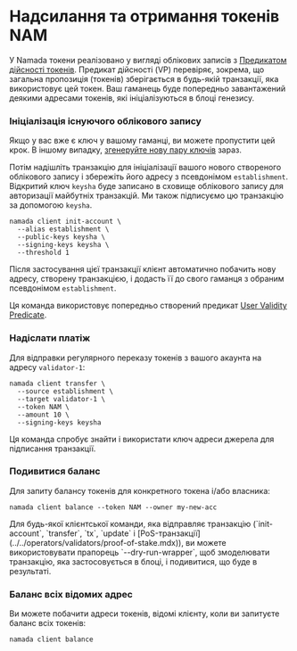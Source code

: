
# Надсилання та отримання токенів NAM

У Namada токени реалізовано у вигляді облікових записів з [Предикатом дійсності токенів](https://github.com/anoma/namada/blob/9b67281e359ebff5467cad57c866fbcf91eb80c8/shared/src/ledger/native_vp/multitoken.rs#L30).
Предикат дійсності (VP) перевіряє, зокрема, що загальна пропозиція (токенів) зберігається в будь-якій транзакції, яка використовує цей токен. Ваш гаманець буде попередньо завантажений деякими адресами токенів, які ініціалізуються в блоці генезису.

### Ініціалізація існуючого облікового запису

Якщо у вас вже є ключ у вашому гаманці, ви можете пропустити цей крок. В іншому випадку, [згенеруйте нову пару ключів](../transparent-accounts.mdx#generate-a-keypair) зараз.

Потім надішліть транзакцію для ініціалізації вашого нового створеного облікового запису і збережіть його адресу з псевдонімом `establishment`. Відкритий ключ `keysha` буде записано в сховище облікового запису для авторизації майбутніх транзакцій. Ми також підписуємо цю транзакцію за допомогою `keysha`.

```shell copy
namada client init-account \
  --alias establishment \
  --public-keys keysha \
  --signing-keys keysha \
  --threshold 1
```

Після застосування цієї транзакції клієнт автоматично побачить нову адресу, створену транзакцією, і додасть її до свого гаманця з обраним псевдонімом `establishment`.

Ця команда використовує попередньо створений предикат [User Validity Predicate](https://github.com/anoma/namada/blob/main/wasm/wasm_source/src/vp_user.rs).

### Надіслати платіж

Для відправки регулярного переказу токенів з вашого акаунта на адресу `validator-1`:

```shell copy
namada client transfer \
  --source establishment \
  --target validator-1 \
  --token NAM \
  --amount 10 \
  --signing-keys keysha
```

Ця команда спробує знайти і використати ключ адреси джерела для підписання транзакції.

### Подивитися баланс

Для запиту балансу токенів для конкретного токена і/або власника:

```shell copy
namada client balance --token NAM --owner my-new-acc
```

<Callout type="info">
Для будь-якої клієнтської команди, яка відправляє транзакцію (`init-account`, `transfer`, `tx`, `update` і [PoS-транзакції](../../operators/validators/proof-of-stake.mdx)), 
ви можете використовувати прапорець `--dry-run-wrapper`, щоб змоделювати транзакцію, яка застосовується в блоці, і подивитися, що буде в результаті.
</Callout>

### Баланс всіх відомих адрес

Ви можете побачити адреси токенів, відомі клієнту, коли ви запитуєте баланс всіх токенів:

```shell copy
namada client balance
```
